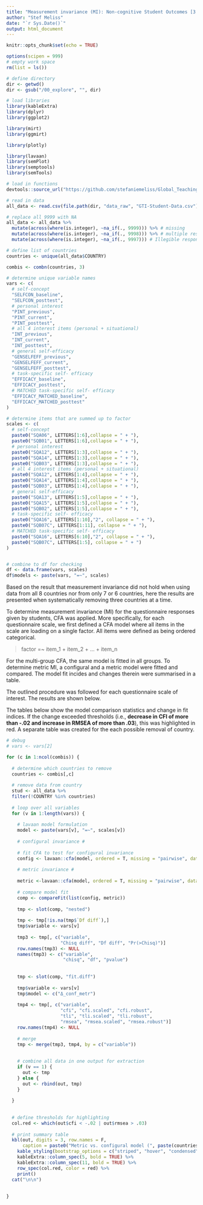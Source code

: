 ```yaml
---
title: "Measurement invariance (MI): Non-cognitive Student Outcomes [3 COUNTRIES REMOVED]"
author: "Stef Meliss"
date: "`r Sys.Date()`"
output: html_document
---
```


```r
knitr::opts_chunk$set(echo = TRUE)

options(scipen = 999)
# empty work space
rm(list = ls())

# define directory
dir <- getwd()
dir <- gsub("/00_explore", "", dir)

# load libraries
library(kableExtra)
library(dplyr)
library(ggplot2)

library(mirt)
library(ggmirt)

library(plotly)

library(lavaan)
library(semPlot)
library(semptools)
library(semTools)

# load in functions
devtools::source_url("https://github.com/stefaniemeliss/Global_Teaching_InSights/blob/main/functions.R?raw=TRUE")

# read in data
all_data <- read.csv(file.path(dir, "data_raw", "GTI-Student-Data.csv"))

# replace all 9999 with NA
all_data <- all_data %>%
  mutate(across(where(is.integer), ~na_if(., 9999))) %>% # missing
  mutate(across(where(is.integer), ~na_if(., 9998))) %>% # multiple responses
  mutate(across(where(is.integer), ~na_if(., 9997))) # Illegible response

# define list of countries
countries <- unique(all_data$COUNTRY)

combis <- combn(countries, 3)

```


```r
# determine unique variable names
vars <- c(
  # self-concept
  "SELFCON_baseline",
  "SELFCON_posttest",
  # personal interest
  "PINT_previous",
  "PINT_current",
  "PINT_posttest",
  # all 4 interest items (personal + situational)
  "INT_previous",
  "INT_current",
  "INT_posttest",
  # general self-efficacy
  "GENSELFEFF_previous",
  "GENSELFEFF_current",
  "GENSELFEFF_posttest",
  # task-specific self- efficacy 
  "EFFICACY_baseline",
  "EFFICACY_posttest",
  # MATCHED task-specific self- efficacy 
  "EFFICACY_MATCHED_baseline",
  "EFFICACY_MATCHED_posttest"
)

# determine items that are summed up to factor
scales <- c(
  # self-concept
  paste0("SQA06", LETTERS[1:6],collapse = " + "),
  paste0("SQB01", LETTERS[1:6],collapse = " + "),
  # personal interest
  paste0("SQA12", LETTERS[1:3],collapse = " + "),
  paste0("SQA14", LETTERS[1:3],collapse = " + "),
  paste0("SQB03", LETTERS[1:3],collapse = " + "),
  # all 4 interest items (personal + situational)
  paste0("SQA12", LETTERS[1:4],collapse = " + "),
  paste0("SQA14", LETTERS[1:4],collapse = " + "),
  paste0("SQB03", LETTERS[1:4],collapse = " + "),
  # general self-efficacy
  paste0("SQA13", LETTERS[1:5],collapse = " + "),
  paste0("SQA15", LETTERS[1:5],collapse = " + "),
  paste0("SQB02", LETTERS[1:5],collapse = " + "),
  # task-specific self- efficacy 
  paste0("SQA16", LETTERS[1:10],"2", collapse = " + "),
  paste0("SQB07C", LETTERS[1:11], collapse = " + "),
  # MATCHED task-specific self- efficacy 
  paste0("SQA16", LETTERS[6:10],"2", collapse = " + "),
  paste0("SQB07C", LETTERS[1:5], collapse = " + ")
)


# combine to df for checking
df <- data.frame(vars, scales)
df$models <- paste(vars, "=~", scales)
```

Based on the result that measurement invariance did not hold when using data from all 8 countries nor from only 7 or 6 countries, here the results are presented when systematically removing three countries at a time.  

To determine measurement invariance (MI) for the questionnaire responses given by students, CFA was applied. More specifically, for each questionnaire scale, we first defined a CFA model where all items in the scale are loading on a single factor. All items were defined as being ordered categorical. 

> factor =~ item_1 + item_2 + ... + item_n  

For the multi-group CFA, the same model is fitted in all groups. To determine metric MI, a configural and a metric model were fitted and compared. The model fit incides and changes therein were summarised in a table.  

The outlined procedure was followed for each questionnaire scale of interest. The results are shown below.  

The tables below show the model comparison statistics and change in fit indices. If the change exceeded thresholds (i.e., **decrease in CFI of more than  -.02 and increase in RMSEA of more than .03**), this was highlighted in red. A separate table was created for the each possible removal of country.    


```r
# debug
# vars <- vars[2]

for (c in 1:ncol(combis)) {
  
  # determine which countries to remove
  countries <- combis[,c]
  
  # remove data from country
  stud <- all_data %>% 
  filter(!COUNTRY %in% countries)
  
  # loop over all variables
  for (v in 1:length(vars)) {
    
    # lavaan model formulation
    model <- paste(vars[v], "=~", scales[v])
    
    # configural invariance #
    
    # fit CFA to test for configural invariance
    config <- lavaan::cfa(model, ordered = T, missing = "pairwise", data = stud, group = "COUNTRY")
    
    # metric invariance #
    
    metric <-lavaan::cfa(model, ordered = T, missing = "pairwise", data = stud, group = "COUNTRY", group.equal = c("loadings"))
    
    # compare model fit
    comp <- compareFit(list(config, metric))
    
    tmp <- slot(comp, "nested")
    
    tmp <- tmp[!is.na(tmp$`Df diff`),]
    tmp$variable <- vars[v]
    
    tmp3 <- tmp[, c("variable",
                    "Chisq diff", "Df diff", "Pr(>Chisq)")]
    row.names(tmp3) <- NULL
    names(tmp3) <- c("variable", 
                     "chisq", "df", "pvalue")
    
    
    tmp <- slot(comp, "fit.diff")
    
    tmp$variable <- vars[v]
    tmp$model <- c("Δ_conf_metr")
    
    tmp4 <- tmp[, c("variable", 
                    "cfi", "cfi.scaled", "cfi.robust",
                    "tli", "tli.scaled", "tli.robust",
                    "rmsea", "rmsea.scaled", "rmsea.robust")]
    row.names(tmp4) <- NULL
    
    # merge 
    tmp <- merge(tmp3, tmp4, by = c("variable"))
    
    
    # combine all data in one output for extraction
    if (v == 1) {
      out <- tmp
    } else {
      out <- rbind(out, tmp)
    }
    
  }
  
  
  # define thresholds for highlighting
  col.red <- which(out$cfi < -.02 | out$rmsea > .03)
  
  # print summary table
  kbl(out, digits = 3, row.names = F,
      caption = paste0("Metric vs. configural model (", paste(countries, collapse = "|"), " removed)")) %>%
    kable_styling(bootstrap_options = c("striped", "hover", "condensed")) %>%
    kableExtra::column_spec(5, bold = TRUE) %>%
    kableExtra::column_spec(11, bold = TRUE) %>%
    row_spec(col.red, color = red) %>%
    print()
  cat("\n\n")
  
  
}

```


